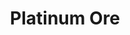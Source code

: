 ---
title: "Platinum Ore"
meta_title: "Platinum Ore craft"
description: "Craft de Platinum Ore"
rank: "s"
draft: false
name: "Platinum Ore"
recipe_img: "https://wiki.pokexgames.com/images/b/b0/Platinum_Ore.png"
level: 100
craft_time: 43200
result: 100
value_npc: 1
ingredients:
  - name: "High Tech CHIP"
    quantity: 1
    item_img: "https://wiki.pokexgames.com/images/a/a2/Hightechchip.png"
    value_npc: 1
---